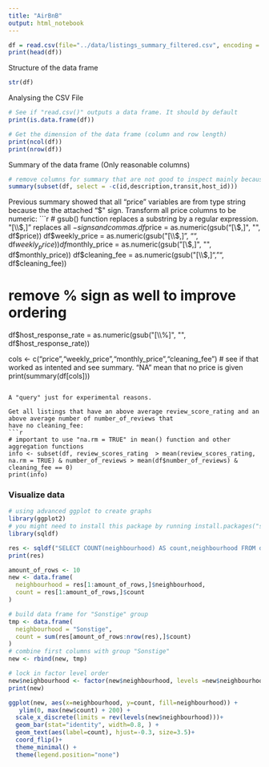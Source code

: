 ```yaml
---
title: "AirBnB"
output: html_notebook
---
```

```r
df = read.csv(file="../data/listings_summary_filtered.csv", encoding = "UTF-8")
print(head(df))
```
Structure of the data frame
```r
str(df)
```

Analysing the CSV File

```r
# See if "read.csv()" outputs a data frame. It should by default
print(is.data.frame(df))

# Get the dimension of the data frame (column and row length)
print(ncol(df))
print(nrow(df))
```


Summary of the data frame (Only reasonable columns)
```r
# remove columns for summary that are not good to inspect mainly because they are strings
summary(subset(df, select = -c(id,description,transit,host_id)))
```

Previous summary showed that all "price" variables are from type string because the the attached "$" sign.
Transform all price columns to be numeric:
```r
# gsub() function replaces a substring by a regular expression. "[\\$,]" replaces all $-signs and commas. 
df$price = as.numeric(gsub("[\\$,]", "", df$price))
df$weekly_price = as.numeric(gsub("[\\$,]", "", df$weekly_price))
df$monthly_price = as.numeric(gsub("[\\$,]", "", df$monthly_price))
df$cleaning_fee = as.numeric(gsub("[\\$,]", "", df$cleaning_fee))

# remove % sign as well to improve ordering
df$host_response_rate = as.numeric(gsub("[\\%]", "", df$host_response_rate))

cols <- c("price","weekly_price","monthly_price","cleaning_fee")
# see if that worked as intented and see summary. "NA" mean that no price is given
print(summary(df[cols]))
```

A "query" just for experimental reasons.

Get all listings that have an above average review_score_rating and an above average number of number_of_reviews that
have no cleaning_fee:
```r
# important to use "na.rm = TRUE" in mean() function and other aggregation functions
info <- subset(df, review_scores_rating  > mean(review_scores_rating, na.rm = TRUE) & number_of_reviews > mean(df$number_of_reviews) & cleaning_fee == 0)
print(info)
```



<h3> Visualize data </h3>


```r
# using advanced ggplot to create graphs
library(ggplot2)
# you might need to install this package by running install.packages("sqldf")'
library(sqldf)

res <- sqldf("SELECT COUNT(neighbourhood) AS count,neighbourhood FROM df WHERE neighbourhood != ''  GROUP BY neighbourhood ORDER BY count DESC")
print(res)

amount_of_rows <- 10
new <- data.frame(
  neighbourhood = res[1:amount_of_rows,]$neighbourhood,
  count = res[1:amount_of_rows,]$count
)

# build data frame for "Sonstige" group
tmp <- data.frame(
  neighbourhood = "Sonstige",
  count = sum(res[amount_of_rows:nrow(res),]$count)
)
# combine first columns with group "Sonstige"
new <- rbind(new, tmp)

# lock in factor level order
new$neighbourhood <- factor(new$neighbourhood, levels =new$neighbourhood)
print(new)

ggplot(new, aes(x=neighbourhood, y=count, fill=neighbourhood)) +
   ylim(0, max(new$count) + 200) + 
  scale_x_discrete(limits = rev(levels(new$neighbourhood)))+
  geom_bar(stat="identity", width=0.8, ) +
  geom_text(aes(label=count), hjust=-0.3, size=3.5)+
  coord_flip()+
  theme_minimal() + 
  theme(legend.position="none")

```

